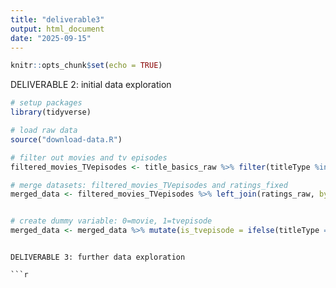 ```yaml
---
title: "deliverable3"
output: html_document
date: "2025-09-15"
---
```


```r
knitr::opts_chunk$set(echo = TRUE)
```

DELIVERABLE 2: initial data exploration

```r
# setup packages 
library(tidyverse)

# load raw data
source("download-data.R")

# filter out movies and tv episodes 
filtered_movies_TVepisodes <- title_basics_raw %>% filter(titleType %in% c("movie", "tvepisode"))

# merge datasets: filtered_movies_TVepisodes and ratings_fixed
merged_data <- filtered_movies_TVepisodes %>% left_join(ratings_raw, by = "tconst")


# create dummy variable: 0=movie, 1=tvepisode
merged_data <- merged_data %>% mutate(is_tvepisode = ifelse(titleType == "tvepisode", 1, 0))
```
```

DELIVERABLE 3: further data exploration

```r

```

